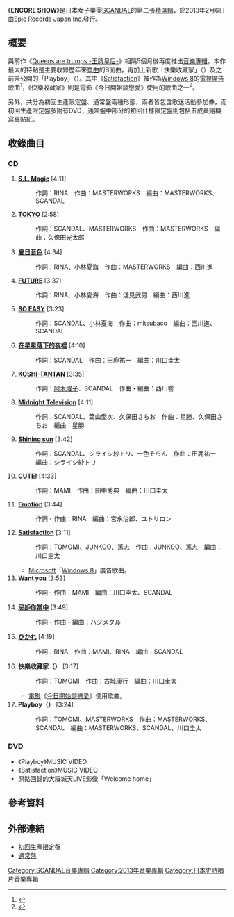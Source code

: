 {{Infobox Album 
| Name           = ENCORE SHOW
| Type           = [[精選輯|精選輯]]
| Artist         = [[SCANDAL|SCANDAL]]
| Cover          = 
| Released       = 2013年2月6日
| Recorded       = 
| Genre          = [[J-POP|J-POP]]
| Length         = 62:31
| Label          = [[Epic_Records_Japan_Inc.|Epic Records Japan Inc.]]
| Producer       = 
| Reviews        = 
| Chart position = * 週榜第3位<ref>{{Cite web|title=2013年02月04日～2013年02月10日のCDアルバム週間ランキング|url=http://www.oricon.co.jp/rank/ja/w/2013-02-18/|publisher=[[Oricon|Oricon]]|date=2013-02-18|accessdate=2013-08-23|archive-date=2013-02-13|archive-url=https://www.webcitation.org/6EOb0EEGt?url=http://www.oricon.co.jp/rank/ja/w/2013-02-18/|dead-url=no}}</ref>（[[Oricon公信榜|Oricon]]）
* 日榜最高第1位（Oricon）
| Last album     = [[Queens_are_trumps_-王牌皇后-|Queens are trumps -王牌皇后-]]<br/>（2012年）
| This album     = '''ENCORE SHOW'''<br/>（2013年）
| Next album     = [[STANDARD|STANDARD]]<br/>（2013年）
| Misc           = 
}}
《'''ENCORE SHOW'''》是日本女子樂團[[SCANDAL|SCANDAL]]的第二張[[精選輯|精選輯]]，於2013年2月6日由[[Epic_Records_Japan_Inc.|Epic Records Japan Inc.]]發行。

== 概要 ==
與前作《[[Queens_are_trumps_-王牌皇后-|Queens are trumps -王牌皇后-]]》相隔5個月後再度推出[[音樂專輯|音樂專輯]]。本作最大的特點是主要收錄歷年來[[單曲|單曲]]的B面曲，再加上新歌「快樂收藏家」（{{lang|ja|ハッピーコレクター}}）及之前未公開的「Playboy」（{{lang|ja|プレイボーイ}}）。其中《[[遙遠_(SCANDAL單曲)|Satisfaction]]》被作為[[Windows_8|Windows 8]]的[[電視廣告|電視廣告]]歌曲<ref>{{Cite web|title=日本人初！　SCANDALがWindows 8のテレビCM曲に抜擢|url=http://deview.co.jp/News?am_article_id=2018246&set_cookie=2|publisher=De☆View|date=2012-10-29|accessdate=2013-08-23|archive-date=2019-10-16|archive-url=https://web.archive.org/web/20191016110015/https://deview.co.jp/News?am_article_id=2018246&set_cookie=3|dead-url=no}}</ref>，《快樂收藏家》則是電影《[[今日開始談戀愛|今日開始談戀愛]]》使用的歌曲之一<ref>{{Cite web|title=映画『今日恋』12組のテーマ曲がアルバムに！　SCANDAL、Perfume、セカオワら|url=http://www.oricon.co.jp/news/music/2017567/full/|publisher=[[Oricon|Oricon]]|date=2012-10-10|accessdate=2013-08-23|archive-date=2013-06-02|archive-url=https://web.archive.org/web/20130602122343/http://www.oricon.co.jp/news/music/2017567/full/|dead-url=no}}</ref>。

另外，共分為初回生產限定盤、通常盤兩種形態，兩者皆包含歌迷活動參加券，而初回生產限定盤多附有DVD，通常盤中部分的初回仕樣限定盤則包括五成員隨機寫真貼紙。

== 收錄曲目 ==
=== CD ===
# '''[[DOLL|S.L. Magic]]''' [4:11]
#: 作詞：RINA　作曲：MASTERWORKS　編曲：MASTERWORKS、SCANDAL
# '''[[SAKURA再見|TOKYO]]''' [2:58]
#: 作詞：SCANDAL、MASTERWORKS　作曲：MASTERWORKS　編曲：久保田光太郎
# '''[[少女S|夏日音色]]''' [4:34]
#: 作詞：RINA、小林夏海　作曲：MASTERWORKS　編曲：西川進
# '''[[少女S|FUTURE]]''' [3:37]
#: 作詞：RINA、小林夏海　作曲：淺見武男　編曲：西川進
# '''[[少女S|SO EASY]]''' [3:23]
#: 作詞：SCANDAL、小林夏海　作曲：mitsubaco　編曲：西川進、SCANDAL
# '''[[傷感瞬間|在星星落下的夜裡]]''' [4:10]
#: 作詞：SCANDAL　作曲：田鹿祐一　編曲：川口圭太
# '''[[太陽與你所描繪的STORY|KOSHI-TANTAN]]''' [3:35]
#: 作詞：[[阿木燿子|阿木燿子]]、SCANDAL　作曲・編曲：西川響
# '''[[遺憾的眼淚|Midnight Television]]''' [4:11]
#: 作詞：SCANDAL、葉山愛次、久保田さちお　作曲：星勝、久保田さちお　編曲：星勝
# '''[[遺憾的眼淚|Shining sun]]''' [3:42]
#: 作詞：SCANDAL、シライシ紗トリ、一色そらん　作曲：田鹿祐一　編曲：シライシ紗トリ
# '''[[Pride_(SCANDAL單曲)|CUTE!]]''' [4:33]
#: 作詞：MAMI　作曲：田中秀典　編曲：川口圭太
# '''[[Pride_(SCANDAL單曲)|Emotion]]''' [3:44]
#: 作詞・作曲：RINA　編曲：宮永治郎、ユトリロン
# '''[[遙遠_(SCANDAL單曲)|Satisfaction]]''' [3:11]
#: 作詞：TOMOMI、JUNKOO、篤志　作曲：JUNKOO、篤志　編曲：川口圭太
#* [[Microsoft|Microsoft]]「[[Windows_8|Windows 8]]」廣告歌曲。
# '''[[遙遠_(SCANDAL單曲)|Want you]]''' [3:53]
#: 作詞・作曲：MAMI　編曲：川口圭太、SCANDAL
# '''[[LOVE_SURVIVE|忌妒你當中]]''' [3:49]
#: 作詞・作曲・編曲：ハジメタル
# '''[[LOVE_SURVIVE|ひかれ]]''' [4:19]
#: 作詞：RINA　作曲：MAMI、RINA　編曲：SCANDAL
# '''快樂收藏家（{{lang|ja|ハッピーコレクター}}）''' [3:17]
#: 作詞：TOMOMI　作曲：古城康行　編曲：川口圭太
#* [[電影|電影]]《[[今日開始談戀愛|今日開始談戀愛]]》使用歌曲。
# '''Playboy（{{lang|ja|プレイボーイ}}）''' [3:24]
#: 作詞：TOMOMI、MASTERWORKS　作曲：MASTERWORKS、SCANDAL　編曲：MASTERWORKS、SCANDAL、川口圭太

=== DVD ===
* 《Playboy》MUSIC VIDEO
* 《Satisfaction》MUSIC VIDEO
* 原點回歸的大阪城天LIVE影像「Welcome home」

== 參考資料 ==
{{Reflist}}

== 外部連結 ==
* [http://www.sonymusic.co.jp/artist/scandal/discography/ESCL-3994 初回生產限定盤]{{Wayback|url=http://www.sonymusic.co.jp/artist/scandal/discography/ESCL-3994 |date=20130630065751 }} {{ja icon}}
* [http://www.sonymusic.co.jp/artist/scandal/discography/ESCL-3996 通常盤]{{Wayback|url=http://www.sonymusic.co.jp/artist/scandal/discography/ESCL-3996 |date=20160304111850 }} {{ja icon}}

{{SCANDAL}}

{{DEFAULTSORT:ENCORE SHOW}}
[[Category:SCANDAL音樂專輯|Category:SCANDAL音樂專輯]]
[[Category:2013年音樂專輯|Category:2013年音樂專輯]]
[[Category:日本史詩唱片音樂專輯|Category:日本史詩唱片音樂專輯]]